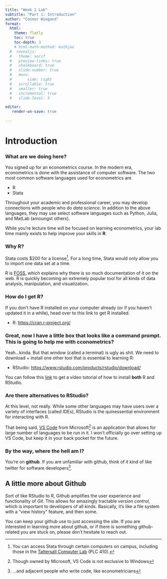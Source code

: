 ```yaml
---
title: "Week 1 Lab"
subtitle: "Part 1: Introduction"
author: "Connor Wiegand"
format:
  html:
    theme: flatly
    toc: true
    toc-depth: 3
    # html-math-method: mathjax
  #  revealjs:
  #   theme: serif
  #   preview-links: true
  #   chalkboard: true
  #   slide-number: true
  #   menu:
  #       side: right
  #   scrollable: true
  #   smaller: true
  #   incremental: true
  #   slide-level: 3

editor:
   render-on-save: true
    
---
```


# Introduction

### What are we doing here?

You signed up for an econometrics course. In the modern era, econometrics is done with the assistance of computer software. The two most common software languages used for econometrics are

- R
- Stata

Throughout your academic and professional career, you may develop connections with people who do _data science_. In addition to the above languages, they may use select software languages such as Python, Julia, and MatLab (amoungst others). 

While you're lecture time will be focused on learning econometrics, your lab time mainly exists to help improve your skills in **R**.

### Why R?
Stata costs $200 for a license^[You can access Stata through certain computers on campus, including those in the [Tattersall Computer Lab]() (PLC 410).]. For a long time, Stata would only allow you to import one data set at a time. 

R is [FOSS](https://itsfoss.com/what-is-foss/), which explains why there is so much documentation of it on the web. R is quickly becoming an extremely popular tool for all kinds of data analysis, manipulation, and visualization. 

### How do I get R?
If you don't have R installed on your computer already (or if you haven't updated it in a while), head over to this link to get R installed. 

- R: [https://cran.r-project.org/](https://cran.r-project.org/)



### Great, now I have a little box that looks like a command prompt. This is going to help me with cconometrics?

Yeah...kinda. But that window (called a terminal) is ugly as shit. We need to download + install one other tool that is essential to learning R:

- RStudio: [https://www.rstudio.com/products/rstudio/download/](https://www.rstudio.com/products/rstudio/download/)

You can follow this [link](https://learnr-examples.shinyapps.io/ex-setup-r/#section-welcome) to get a video tutorial of how to install **both** R and RStudio.

### Are there alternatives to RStudio?
At this level, not really. While some other languages may have users over a variety of interfaces (called IDEs), RStudio is the quinessential environment for interacting with R. 

That being said, [VS Code](https://code.visualstudio.com/) from Microsoft^[Though owned by Microsoft, VS Code is not exclusive to Windows] is an application that allows for large number of languages to be run in it. I won't officially go over setting up VS Code, but keep it in your back pocket for the future. 

### By the way, where the hell am I?
You're on **github**. If you are unfamiliar with github, think of it kind of like twitter for software developers^[...and adjacent people who write code, like econometricians].   

::: {.callout-note collapse=T}
# A little more about Github
Sort of like RStudio to R, Github amplifies the user experience and functionality of _Git_. This allows for amazingly tractable _version control_, which is important to developers of all kinds. Basically, it's like a file system with a "view history" feature, and then some.  
:::

You can keep your github use to just accessing the site. If you are interested in learning more about github, or if there is something github-related you are stuck on, please don't hesitate to reach out.


